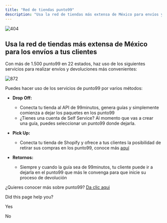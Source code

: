 ```yaml
---
title: "Red de tiendas punto99"
description: "Usa la red de tiendas más extensa de México para envíos y devoluciones"
---
```

![404](https://files.readme.io/ed92be3-punto99.png "punto99.png")

## Usa la red de tiendas más extensa de México para los envíos a tus clientes

Con más de 1.500 punto99 en 22 estados, haz uso de los siguientes servicios para realizar envíos y devoluciones más convenientes:

![872](https://files.readme.io/92957e9-Punto99-2.png "Punto99-2.png")

Puedes hacer uso de los servicios de punto99 por varios métodos:

*   **Drop Off:**
    *   Conecta tu tienda al API de 99minutos, genera guías y simplemente comienza a dejar los paquetes en los punto99
    *   ¿Tienes una cuenta de Self Service? Al momento que vas a crear una guía, puedes seleccionar un punto99 donde dejarla.
*   **Pick Up:**
    *   Conecta tu tienda de Shopify y ofrece a tus clientes la posibilidad de retirar sus compras en los punto99, conoce más [aquí](/page/shopify)
        
*   **Retornos:**
    *   Siempre y cuando la guía sea de 99minutos, tu cliente puede ir a dejarla en el punto99 que más le convenga para que inicie su proceso de devolución

¿Quieres conocer más sobre punto99? [Da clic aqui](https://www.punto99.mx/punto99.pdf)

Did this page help you?

Yes

No